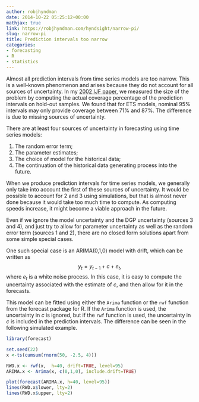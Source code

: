 ```yaml
---
author: robjhyndman
date: 2014-10-22 05:25:12+00:00
mathjax: true
link: https://robjhyndman.com/hyndsight/narrow-pi/
slug: narrow-pi
title: Prediction intervals too narrow
categories:
- forecasting
- R
- statistics
---
```


Almost all prediction intervals from time series models are too narrow. This is a well-known phenomenon and arises because they do not account for all sources of uncertainty. In my [2002 IJF paper](/publications/hksg/), we measured the size of the problem by computing the actual coverage percentage of the prediction intervals on hold-out samples. We found that for ETS models, nominal 95% intervals may only provide coverage between 71% and 87%. The difference is due to missing sources of uncertainty.

There are at least four sources of uncertainty in forecasting using time series models:

  1. The random error term;
  2. The parameter estimates;
  3. The choice of model for the historical data;
  4. The continuation of the historical data generating process into the future.

<!-- more -->

When we produce prediction intervals for time series models, we generally only take into account the first of these sources of uncertainty. It would be possible to account for 2 and 3 using simulations, but that is almost never done because it would take too much time to compute. As computing speeds increase, it might become a viable approach in the future.

Even if we ignore the model uncertainty and the DGP uncertainty (sources 3 and 4), and just try to allow for parameter uncertainty as well as the random error term (sources 1 and 2), there are no closed form solutions apart from some simple special cases.

One such special case is an ARIMA(0,1,0) model with drift, which can be written as
$$
y_t = y_{t-1} + c + e_t,
$$
where $e_t$ is a white noise process. In this case, it is easy to compute the uncertainty associated with the estimate of $c$, and then allow for it in the forecasts.

This model can be fitted using either the `Arima` function or the `rwf` function from the forecast package for R. If the `Arima` function is used, the uncertainty in $c$ is ignored, but if the `rwf` function is used, the uncertainty in $c$ is included in the prediction intervals. The difference can be seen in the following simulated example.


```r
library(forecast)

set.seed(22)
x <-ts(cumsum(rnorm(50, -2.5, 4)))

RWD.x <- rwf(x,  h=40, drift=TRUE, level=95)
ARIMA.x <- Arima(x, c(0,1,0), include.drift=TRUE)

plot(forecast(ARIMA.x, h=40, level=95))
lines(RWD.x$lower, lty=2)
lines(RWD.x$upper, lty=2)
```
